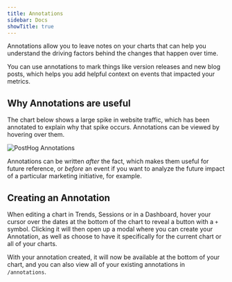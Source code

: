 ```yaml
---
title: Annotations
sidebar: Docs
showTitle: true
---
```


<FeatureAvailability allPlans />

Annotations allow you to leave notes on your charts that can help you understand the driving factors behind the changes that happen over time.

You can use annotations to mark things like version releases and new blog posts, which helps you add helpful context on events that impacted your metrics.

## Why Annotations are useful

The chart below shows a large spike in website traffic, which has been annotated to explain why that spike occurs. Annotations can be viewed by hovering over them.

![PostHog Annotations](../images/features/annotations/annotation-hn.png)

Annotations can be written _after_ the fact, which makes them useful for future reference, or _before_ an event if you want to analyze the future impact of a particular marketing initiative, for example.

## Creating an Annotation

When editing a chart in Trends, Sessions or in a Dashboard, hover your cursor over the dates at the bottom of the chart to reveal a button with a `+` symbol. Clicking it will then open up a modal where you can create your Annotation, as well as choose to have it specifically for the current chart or all of your charts.

With your annotation created, it will now be available at the bottom of your chart, and you can also view all of your existing annotations in `/annotations`.
